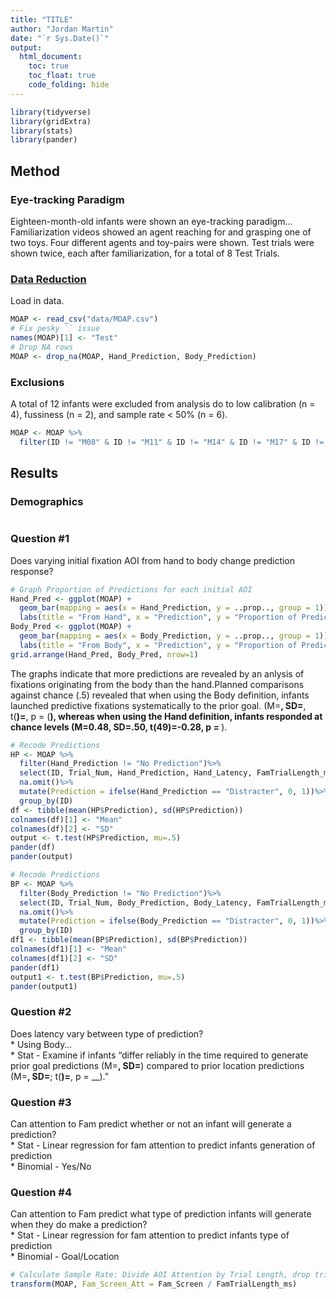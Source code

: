 ```yaml
---
title: "TITLE"
author: "Jordan Martin"
date: "`r Sys.Date()`"
output:
  html_document:
    toc: true
    toc_float: true
    code_folding: hide
---
```


```r
library(tidyverse)
library(gridExtra)
library(stats)
library(pander)
```

<h2> Method </h2>

<h3> Eye-tracking Paradigm </h3>

Eighteen-month-old infants were shown an eye-tracking paradigm... Familiarization videos showed an agent reaching for and grasping one of two toys. Four different agents and toy-pairs were shown. Test trials were shown twice, each after familiarization, for a total of 8 Test Trials.

<h3> [Data Reduction](Tidying.html) </h3>

Load in data.
```r
MOAP <- read_csv("data/MOAP.csv")
# Fix pesky `` issue
names(MOAP)[1] <- "Test"
# Drop NA rows
MOAP <- drop_na(MOAP, Hand_Prediction, Body_Prediction)
```

<h3> Exclusions </h3>

A total of 12 infants were excluded from analysis do to low calibration (n = 4), fussiness (n = 2), and sample rate < 50% (n = 6).

```r
MOAP <- MOAP %>%
  filter(ID != "M08" & ID != "M11" & ID != "M14" & ID != "M17" & ID != "M18" & ID != "M25" & ID != "M26" & ID != "M27" & ID != "M30" & ID != "M31"  & ID != "M32"  & ID != "M33")
```

<h2> Results </h2>

<h3> Demographics </h3>

```r

```

<h3> Question #1 </h3>

Does varying initial fixation AOI from hand to body change prediction response?

```r
# Graph Proportion of Predictions for each initial AOI
Hand_Pred <- ggplot(MOAP) +
  geom_bar(mapping = aes(x = Hand_Prediction, y = ..prop.., group = 1)) +
  labs(title = "From Hand", x = "Prediction", y = "Proportion of Predictive Fixations")
Body_Pred <- ggplot(MOAP) +
  geom_bar(mapping = aes(x = Body_Prediction, y = ..prop.., group = 1)) +
  labs(title = "From Body", x = "Prediction", y = "Proportion of Predictive Fixations")
grid.arrange(Hand_Pred, Body_Pred, nrow=1)
```

The graphs indicate that more predictions are revealed by an anlysis of fixations originating from the body than the hand.Planned comparisons against chance (.5) revealed that when using the Body definition, infants launched predictive fixations systematically to the prior goal. &#40;M=__, SD=__, t&#40;__&#41;=__, p = &#40;__&#41;, whereas when using the Hand definition, infants responded at chance levels &#40;M=0.48, SD=.50, t&#40;49&#41;=-0.28, p = __&#41;.

```r
# Recode Predictions
HP <- MOAP %>%
  filter(Hand_Prediction != "No Prediction")%>%
  select(ID, Trial_Num, Hand_Prediction, Hand_Latency, FamTrialLength_ms, Fam_Screen)%>%
  na.omit()%>%
  mutate(Prediction = ifelse(Hand_Prediction == "Distracter", 0, 1))%>%
  group_by(ID)
df <- tibble(mean(HP$Prediction), sd(HP$Prediction))
colnames(df)[1] <- "Mean"
colnames(df)[2] <- "SD"
output <- t.test(HP$Prediction, mu=.5)
pander(df)
pander(output)
```

```r
# Recode Predictions
BP <- MOAP %>%
  filter(Body_Prediction != "No Prediction")%>%
  select(ID, Trial_Num, Body_Prediction, Body_Latency, FamTrialLength_ms, Fam_Screen)%>%
  na.omit()%>%
  mutate(Prediction = ifelse(Body_Prediction == "Distracter", 0, 1))%>%
  group_by(ID)
df1 <- tibble(mean(BP$Prediction), sd(BP$Prediction))
colnames(df1)[1] <- "Mean"
colnames(df1)[2] <- "SD"
pander(df1)
output1 <- t.test(BP$Prediction, mu=.5)
pander(output1)
```

<h3> Question #2 </h3>
Does latency vary between type of prediction?  
    * Using Body…  
    * Stat - Examine if infants “differ reliably in the time required to generate prior goal predictions (M=__, SD=__) compared to prior location predictions (M=__, SD=__; t(__)=__, p = __).”   

<h3> Question #3 </h3>
Can attention to Fam predict whether or not an infant will generate a prediction?  
    * Stat - Linear regression for fam attention to predict infants generation of prediction  
    * Binomial - Yes/No  

<h3> Question #4 </h3>
Can attention to Fam predict what type of prediction infants will generate when they do make a prediction?  
    * Stat - Linear regression for fam attention to predict infants type of prediction  
    * Binomial - Goal/Location  

```r
# Calculate Sample Rate: Divide AOI Attention by Trial Length, drop trial length variables
transform(MOAP, Fam_Screen_Att = Fam_Screen / FamTrialLength_ms)
```
